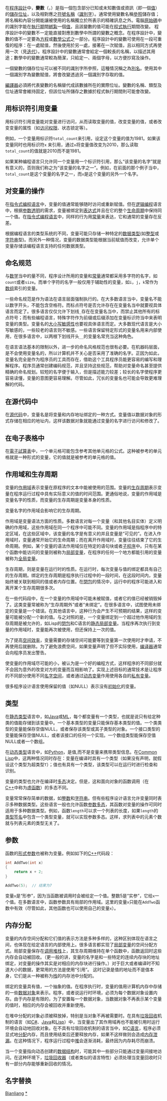 {{About|程式設計中的變數|數學中的變數|变量}}
{{Unreferenced|time=2015-04-04T07:09:12+00:00}}
{{Copy edit|date=2018年3月|for=[[Wikipedia:格式手冊/避免使用的字詞|用詞、語氣]]}}
{{NoteTA
|G1 = IT
}}
在[[程序設計|程序設計]]中，'''變數'''（{{lang-en|Variable}}，{{lang|en|scalar}}）是指一個包含部分已知或未知數值或資訊（即一個[[值_(電腦科學)|值]]）的[[記憶體位址|儲存位址]]，以及相對應之[[符號|符號名稱]]（[[標識符|識別字]]）。通常使用變數名稱[[參照|參照]]儲存值；將名稱和內容分開能讓被使用的名稱獨立於所表示的精確訊息之外。電腦[[原始碼|原始碼]]中的識別字能在[[執行期|執行期]]間[[名稱綁紮|綁紮]]一個[[值_(電腦科學)|值]]，且該變數的值可能在[[程式執行|程式執行]]期間改變。
程序設計中的變數不一定能直接對應到數學中所謂的變數之概念。在程序設計中，變數的值不一定要為[[方程|方程]]或[[數學公式|數學公式]]之一部分。程序設計中的變數可使用在一段可重復的程序：在一處賦值，然後使用於另一處，接著在一次賦值，且以相同方式再使用一次（見[[迭代|迭代]]）。程序設計中的變數通常會給定一個較長的名稱，以描述其用途；數學中的變數通常較為簡潔，只給定一、兩個字母，以方便抄寫及操作。

一個變數的儲存位址可以被不同的識別字所參照，這種情況稱之為[[別名|別名]]。使用其中一個識別字為變數賦值，將會改變透過另一個識別字存取的值。

[[編譯器|編譯器]]必須將代表變數的名稱替代成該數據所在的實際位址。變數的名稱、類型及位址通常會維持固定，但該位址所儲存之數據於程式執行期間則可能會改變。

== 用标识符引用变量 ==

用标识符引用变量能对变量进行访问，从而读取变量的值，改变变量的值，或者改变变量的属性（如[[访问权限|访问权限]]、状态锁定等）。

例如，一个变量用标识符<code>total_count</code>来引用，设定这个变量的值为1981。如果该变量同时也用标识符<code>x</code> 来引用，通过<code>x</code>将变量值改变为2010，那么读取<code>total_count</code>的值就是2010而不是1981。

如果某种编程语言只允许同一个变量用一个标识符引用，那么“该变量的名字”就是有意义的，否则我们称之为“该变量的名字之一”。例如，在前面的那个例子当中，<code>total_count</code>是这个变量的名字之一，而<code>x</code>是这个变量的另外一个名字。

== 对变量的操作 ==

在[[指令式编程语言|指令式编程语言]]中，变量的值通常能够随时访问或重新赋值。但在[[逻辑编程|逻辑编程]]语言中，根据[[参数透明|参数透明]]的需求，变量被绑定到[[表达式|表达式]]并且在它的整个[[生命周期|生命周期]]中保持同一个值。在[[指令式编程语言|指令式编程语言]]中，同样的行为用[[常量|常量]]来表达，它和通常的变量存在反差。

根据编程语言的类型系统的不同，变量可能只存储一种特定的[[数据类型|数据类型]](如[[整型|整型]]或[[字符串|字符串]]型)。而另外一种情况，变量的数据类型能根据当前赋值而改变，允许单个变量存储该编程语言支持的任何数据类型。

==命名规范==

与[[数学|数学]]当中的量不同，程序设计所用的变量和[[常量|常量]]通常都采用多字符的名字，如<code>count</code>或者<code>size</code>。而单个字符的名字一般仅用于辅助性的变量，如<code>i</code>，<code>j</code>，<code>k</code>常作为[[数组|数组]]索引的变量。

一些命名规范是作为语法在语言层面强制执行的。在大多数语言当中，变量名不能以数字开头，不能包含空格符。而标点符号是否允许存在在变量名当中就要视具体语言而定了。很多语言仅仅允许下划线<code>_</code>存在在变量名当中，而禁止其他所有的标点符号；而有些编程语言，特殊字符作为前缀或后缀添加在变量标识符当中来表明变量的类型。变量名的[[大小写敏感性|大小写敏感性]]也要视具体语言而定。大多数现代语言是大小写敏感的，一些较老的语言则不敏感。一些语言保留特定形式的变量名用来内部使用，在很多语言中，以两根下划线开头<code>__</code>的变量名常充当这种角色。

在语言语法基本的限制以外，进一步的命名风格规范也很有必要。在机器码层面，是不会使用变量名的，所以计算机并不关心是否采用了准确的名字。正因为如此，变量名完全是作为程序员的工具而存在，借助这个工具程序员能更容易的编写和理解程序。程序员通常创建编码规范，并且坚持这些规范，帮助对变量命名甚至提供精确的命名规划。较短的名字便于输入，但是描述能力较差；较长的名字使程序更容易读懂，变量的意图更容易理解。尽管如此，冗长的变量名也可能会导致更难理解的代码。

==在源代码中==

在[[源代码|源代码]]中，变量名是将变量和内存地址绑定的一种方式。变量值以数据对象的形式存储在相应的地址内，这样该数据对象就能通过变量的名字进行访问和修改了。

==在电子表格中==
在[[電子試算表|電子試算表]]中，一个单元格可能包含参考其他单元格的公式。这种被参考的单元格就是一种形式的变量，它的值就是被参考的单元格的值。

==作用域和生存周期==
变量的[[作用域|作用域]]表示变量在原程序的文本中能被使用的范围。变量的[[生存周期|生存周期]]表示变量在程序运行过程中具有实际意义的值的时间范围。更通俗地说，变量的作用域是变量名字的性质，而变量的生存周期是变量本身的性质。

变量名字的作用域会影响它的生存周期。

作用域是变量语法方面的性质。多数语言对每一个变量（和其他名目实体）定义明确的作用域，这些作用域在同一个程序中可能不同。变量的作用域是指程序中的特定区域，在这些区域中，该变量的名字是有意义的并且变量是“可见的”。在进入作用域时，变量通常开始它的生命周期；而在离开作用域时，变量往往结束了它的生命周期。例如，某个变量的语法作用域仅在特定的语句块或者[[子程序|子程序]]中。只有在某个函数中能访问的变量则被称为[[局部变量|局部变量]]，在程序的任何一个地方都能引用的变量被称为[[全局变量|全局变量]]。

生存周期，则是变量在运行时的性质。在运行时，每次变量与值的绑定都具有自己的生存周期。绑定的生存周期是程序执行过程中的一段时间，在这段时间内，变量始终被关联到相同的值或者内存位置。在[[閉包_(電腦科學)|閉包]]的情况中，运行中的程序可能进入和离开某个生存周期很多次。

在一些代码段中，在一个变量的作用域中可能未被赋值，或者它的值已经被销毁掉了。这类变量常被称为“生存周期外”或者“未绑定”。在很多语言中，试图使用未绑定的变量是一个错误。在其他语言中，这种行为会产生不可预期的结果，这样的变量可能被分配一个新的值。与之对照的是，一个变量绑定到一个超过他作用域的生存周期是被允许的，如Lisp的[[閉包_(電腦科學)|閉包]]和C语言的[[静态局部变量|静态局部变量]]。当程序再次执行到变量的作用域时，变量能再次被使用，但还保持上一次的值。

为了提高[[空间效率|空间效率]]，变量需要的存储空间可能要等到变量第一次使用时才申请，不再使用后就删除。为了避免浪费空间，如果变量声明了但不实际使用，[[编译器|编译器]]通常会向程序员发出警告。

使变量的作用域尽可能的小，被认为是一个好的编程方式，这样程序的不同部分就不会因为意外的改变对方的变量而互相影响了。实现上述目标的通常技术是让程序的不同部分使用不同[[名字空间|名字空间]]，或者通过[[动态变量|动态变量]]作用使用各自的[[私有变量|私有变量]]。

很多程序设计语言使用保留的值（如NULL）表示没有[[初始化|初始化]]的变量。

==类型==

在[[静态类型|静态类型]]语言中，如[[Java|Java]]或[[ML|ML]]，每个都变量有一个类型，也就是说只有给定种类的值能存储到该变量中。一个基本类型的变量只能保存基本类型的值。一个类类型的变量能保存空值NULL，或者保存该类型或其子类型的对象。一个接口类型的变量能保存空值NULL，或者该接口的任何一个实现。一个数组类型能保存空值NULL或者一个数组。

在[[动态类型|动态类型]]语言中，如[[Python|Python]]，是值,而不是变量来携带类型信息。在[[Common_Lisp|Common Lisp]]中，这两种情况同时存在：变量在编译时具有一个类型（如果没有声明，就假设这个类型为超类型<code>T</code>）；值也有具有一个类型，该类型可以在运行时进行检查和识别。

变量的类型也允许在编译时[[多态|多态]]决定。但是，这和面向对象的函数调用（在[[C++|C++]]中称为[[虚函数|虚函数]]）的多态不同。

变量常常保存简单的数据，如[[整数|整数]]和[[字符串|字符串]]。但有些程序设计语言允许变量同时表示多种数据类型。这些语言一般也允许函数[[参数多态|参数多态]]，其函数对变量的操作可同时适用于多种数据类型。例如，函数<code>length</code>可以求一个列表的长度，如果<code>length</code>的[[类型签名|类型签名]]中包含一个类型变量，就可以实现参数多态。这样，求列表中的元素个数就与列表元素的类型无关了。

==参数==
函数的[[形式参数|形式参数]]也被称为变量。例如如下的[[C++|C++]]代码段：
<syntaxhighlight lang="cpp">
int AddTwo(int x)
{
    return x + 2;
}

AddTwo(5);  // 结果为7
</syntaxhighlight>

变量<code>x</code>是“形参”，因为当函数被调用时会被给定一个值。整数5是“实参”，它给<code>x</code>一个值。在多数语言中，函数参数具有局部的作用域。这里的变量<code>x</code>只能在<code>AddTwo</code>函数中有效（尽管如此，其他函数也可以使用自己的变量<code>x</code>）。

==内存分配==
变量的内存空间分配和它们值的表示方法是多种多样的，这种区别体现在语言之间，也体现在给定语言的内部使用上。很多语言都实现了[[局部变量|局部变量]]的空间分配方式。局部变量保存在[[调用堆栈|调用堆栈]]上，其生存周期维持在单个函数中，函数返回时这些内存会自动被回收。（更一般的讲，变量的名字是和一些特定的连续内存块的地址绑定，对变量的操作其实是对相应的内存块进行操作。）对于巨大或者编译时不知道大小的数据，更常用的方法是使用“引用”。 这时记录是值的地址而不是值本身，它们是从一种被称为[[栈|栈]]的内存池中分配的。

绑定的变量具有值，一个抽象的值。在程序执行时，变量的值用计算机内存中存储的一些[[数据对象|数据对象]]来表示。程序，或者说运行时环境，必须为每个数据对象设置内存。由于内存是有限的，为了安置每一个数据对象，当数据对象不再表示某个变量的值时，相应的内存会被回收并重新使用。

在堆中分配的对象必须被释放掉，特别是当对象不再被需要时。在具有[[垃圾回收|垃圾回收]]机制的语言（如[[C♯|C#]]、[[Java|Java]]和[[Lisp|Lisp]]）中，当变量出了其作用域再也不能被引用时运行环境会自动地回收对象。在不具有垃圾回收机制的语言当中，如[[C语言|C语言]]，程序必须显式地[[分配|分配]]内存，而且使用结束后还要释放内存，如果不这样做则会造成[[内存泄漏|内存泄漏]]。在这种情况下，程序运行过程中[[堆|堆]]会逐渐消耗，最终因为内存耗尽而崩溃。

当一个变量指向动态创建的[[数据结构|数据结构]]时，可能其中一些部分只能通过变量间接地访问。在这种环境下，[[垃圾回收器|垃圾回收器]]（或者类似的语言特性）必须处理当变量回收时只有一部分内存能够重新回收的情况。

==名字替换==

[[Category:计算机编程|Bianliang]]
[[Category:变量|*]]